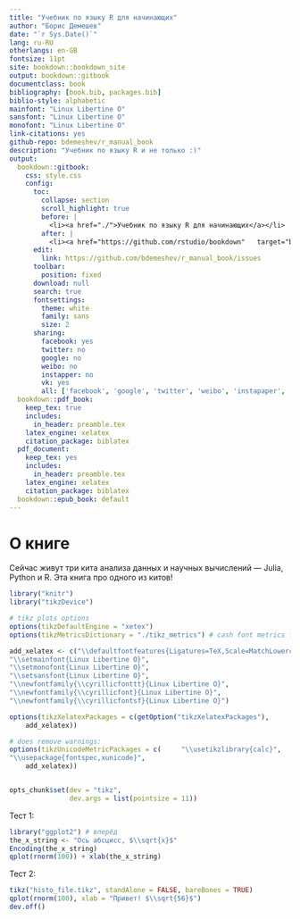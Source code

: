 ```yaml
--- 
title: "Учебник по языку R для начинающих"
author: "Борис Демешев"
date: "`r Sys.Date()`"
lang: ru-RU
otherlangs: en-GB
fontsize: 11pt
site: bookdown::bookdown_site
output: bookdown::gitbook
documentclass: book
bibliography: [book.bib, packages.bib]
biblio-style: alphabetic
mainfont: "Linux Libertine O"
sansfont: "Linux Libertine O"
monofont: "Linux Libertine O"
link-citations: yes
github-repo: bdemeshev/r_manual_book
description: "Учебник по языку R и не только :)"
output:
  bookdown::gitbook:
    css: style.css
    config:
      toc:
        collapse: section
        scroll_highlight: true
        before: |
          <li><a href="./">Учебник по языку R для начинающих</a></li>
        after: |
          <li><a href="https://github.com/rstudio/bookdown"   target="blank">Создано с использованием пакета bookdown</a></li>
      edit:
        link: https://github.com/bdemeshev/r_manual_book/issues
      toolbar:
        position: fixed
      download: null
      search: true
      fontsettings:
        theme: white
        family: sans
        size: 2
      sharing:
        facebook: yes
        twitter: no
        google: no
        weibo: no
        instapper: no
        vk: yes
        all: ['facebook', 'google', 'twitter', 'weibo', 'instapaper',   'vk']
  bookdown::pdf_book:
    keep_tex: true
    includes:
      in_header: preamble.tex
    latex_engine: xelatex
    citation_package: biblatex
  pdf_document:
    keep_tex: yes
    includes:
      in_header: preamble.tex
    latex_engine: xelatex
    citation_package: biblatex
  bookdown::epub_book: default
---
```


# О книге {-}

Сейчас живут три кита анализа данных и научных вычислений --- Julia, Python и R. Эта книга про одного из китов!


```r
library("knitr")
library("tikzDevice")

# tikz plots options
options(tikzDefaultEngine = "xetex")
options(tikzMetricsDictionary = "./tikz_metrics") # cash font metrics for speed

add_xelatex <- c("\\defaultfontfeatures{Ligatures=TeX,Scale=MatchLowercase}",
"\\setmainfont{Linux Libertine O}",
"\\setmonofont{Linux Libertine O}",
"\\setsansfont{Linux Libertine O}",
"\\newfontfamily{\\cyrillicfonttt}{Linux Libertine O}",
"\\newfontfamily{\\cyrillicfont}{Linux Libertine O}",
"\\newfontfamily{\\cyrillicfontsf}{Linux Libertine O}")

options(tikzXelatexPackages = c(getOption("tikzXelatexPackages"),
    add_xelatex))

# does remove warnings:
options(tikzUnicodeMetricPackages = c(     "\\usetikzlibrary{calc}",         
"\\usepackage{fontspec,xunicode}",
    add_xelatex)) 


opts_chunk$set(dev = "tikz", 
               dev.args = list(pointsize = 11))

```


Тест 1:
```r
library("ggplot2") # вперёд
the_x_string <- "Ось абсцисс, $\\sqrt{x}$"
Encoding(the_x_string)
qplot(rnorm(100)) + xlab(the_x_string)
```



Тест 2:
```r
tikz("histo_file.tikz", standAlone = FALSE, bareBones = TRUE)
qplot(rnorm(100), xlab = "Привет! $\\sqrt{56}$")
dev.off()
```







